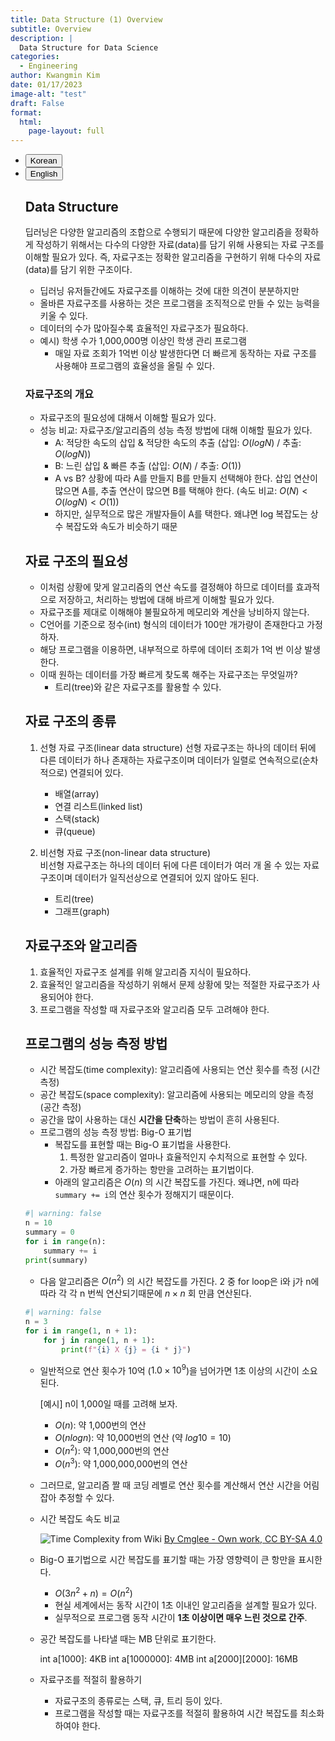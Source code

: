 ```yaml
---
title: Data Structure (1) Overview
subtitle: Overview
description: |
  Data Structure for Data Science
categories:
  - Engineering
author: Kwangmin Kim
date: 01/17/2023
image-alt: "test"
draft: False
format: 
  html:
    page-layout: full
---
```



<ul class="nav nav-pills" id="language-tab" role="tablist">
  <li class="nav-item" role="presentation">
    <button class="nav-link active" id="Korean-tab" data-bs-toggle="tab" data-bs-target="#Korean" type="button" role="tab" aria-controls="Korean" aria-selected="true">Korean</button>
  </li>
  <li class="nav-item" role="presentation">
    <button class="nav-link" id="English-tab" data-bs-toggle="tab" data-bs-target="#English" type="button" role="tab" aria-controls="knitr" aria-selected="false">English</button>
  </li>

<div class="tab-content" id="language-tabcontent">

<div class="tab-pane fade  show active" id="Korean" role="tabpanel" aria-labelledby="Korean-tab">

## Data Structure

딥러닝은 다양한 알고리즘의 조합으로 수행되기 때문에 다양한 알고리즘을 정확하게 작성하기 위해서는 다수의 다양한 자료(data)를 담기 위해 사용되는 자료 구조를 이해할 필요가 있다. 즉, 자료구조는 정확한 알고리즘을 구현하기 위해 다수의 자료(data)를 담기 위한 구조이다.

- 딥러닝 유저들간에도 자료구조를 이해하는 것에 대한 의견이 분분하지만
- 올바른 자료구조를 사용하는 것은 프로그램을 조직적으로 만들 수 있는 능력을 키울 수 있다.
- 데이터의 수가 많아질수록 효율적인 자료구조가 필요하다.
- 예시) 학생 수가 1,000,000명 이상인 학생 관리 프로그램
    - 매일 자료 조회가 1억번 이상 발생한다면 더 빠르게 동작하는 자료 구조를 사용해야 프로그램의 효율성을 올릴 수 있다.

### 자료구조의 개요

- 자료구조의 필요성에 대해서 이해할 필요가 있다.
- 성능 비교: 자료구조/알고리즘의 성능 측정 방법에 대해 이해할 필요가 있다.
    - A: 적당한 속도의 삽입 & 적당한 속도의 추출 (삽입: $O (log N)$ / 추출: $O(log N)$) 
    - B: 느린 삽입 & 빠른 추출 (삽입: $O (N)$ / 추출: $O (1)$)
    - A vs B? 상황에 따라 A를 만들지 B를 만들지 선택해야 한다. 삽입 연산이 많으면 A를, 추출 연산이 많으면 B를 택해야 한다.
    (속도 비교: $O (N) < O (log N)<  O (1)$)
    - 하지만, 실무적으로 많은 개발자들이 A를 택한다. 왜냐면 log 복잡도는 상수 복잡도와 속도가 비슷하기 때문

## 자료 구조의 필요성

- 이처럼 상황에 맞게 알고리즘의 연산 속도를 결정해야 하므로 데이터를 효과적으로 저장하고, 처리하는 방법에 대해 바르게 이해할 필요가 있다.
- 자료구조를 제대로 이해해야 불필요하게 메모리와 계산을 낭비하지 않는다.
- C언어를 기준으로 정수(int) 형식의 데이터가 100만 개가량이 존재한다고 가정하자.
- 해당 프로그램을 이용하면, 내부적으로 하루에 데이터 조회가 1억 번 이상 발생한다.
- 이때 원하는 데이터를 가장 빠르게 찾도록 해주는 자료구조는 무엇일까?
    - 트리(tree)와 같은 자료구조를 활용할 수 있다.

## 자료 구조의 종류

1. 선형 자료 구조(linear data structure)
선형 자료구조는 하나의 데이터 뒤에 다른 데이터가 하나 존재하는 자료구조이며 데이터가 일렬로 연속적으로(순차적으로) 연결되어 있다.
    
    - 배열(array)
    - 연결 리스트(linked list)
    - 스택(stack)
    - 큐(queue)

2. 비선형 자료 구조(non-linear data structure)    
비선형 자료구조는 하나의 데이터 뒤에 다른 데이터가 여러 개 올 수 있는 자료구조이며 데이터가 일직선상으로 연결되어 있지 않아도 된다.
    
    - 트리(tree)
    - 그래프(graph)

## 자료구조와 알고리즘

1. 효율적인 자료구조 설계를 위해 알고리즘 지식이 필요하다.
2. 효율적인 알고리즘을 작성하기 위해서 문제 상황에 맞는 적절한 자료구조가 사용되어야 한다.
3. 프로그램을 작성할 때 자료구조와 알고리즘 모두 고려해야 한다.

## 프로그램의 성능 측정 방법

- 시간 복잡도(time complexity): 알고리즘에 사용되는 연산 횟수를 측정 (시간 측정)
- 공간 복잡도(space complexity): 알고리즘에 사용되는 메모리의 양을 측정 (공간 측정)
- 공간을 많이 사용하는 대신 **시간을 단축**하는 방법이 흔히 사용된다.
- 프로그램의 성능 측정 방법: Big-O 표기법
    - 복잡도를 표현할 때는 Big-O 표기법을 사용한다.
        1. 특정한 알고리즘이 얼마나 효율적인지 수치적으로 표현할 수 있다.
        2. 가장 빠르게 증가하는 항만을 고려하는 표기법이다.
    - 아래의 알고리즘은 $O(n)$ 의 시간 복잡도를 가진다. 왜냐면, n에 따라 `summary += i`의 연산 횟수가 정해지기 때문이다.
        
```python
#| warning: false
n = 10
summary = 0
for i in range(n):
    summary += i
print(summary)
```

- 다음 알고리즘은 $O (n^2)$ 의 시간 복잡도를 가진다. 2 중 for loop은 i와 j가 n에 따라 각 각 n 번씩 연산되기때문에 $n \times n$ 회 만큼 연산된다.
        
```python
#| warning: false
n = 3
for i in range(1, n + 1):
    for j in range(1, n + 1):
	    print(f"{i} X {j} = {i * j}")
```
        
- 일반적으로 연산 횟수가 10억 ($1.0 \times 10^9$)을 넘어가면 1초 이상의 시간이 소요된다.
        
    [예시] n이 1,000일 때를 고려해 보자.
    
    - $O(n)$: 약 1,000번의 연산
    - $O(nlogn )$: 약 10,000번의 연산 (약 $log10=10$)
    - $O(n^2)$: 약 1,000,000번의 연산
    - $O(n^3)$: 약 1,000,000,000번의 연산

- 그러므로, 알고리즘 짤 때 코딩 레벨로 연산 횟수를 계산해서 연산 시간을 어림잡아 추정할 수 있다. 
- 시간 복잡도 속도 비교

  ![Time Complexity from Wiki](Comparison_computational_complexity.svg)
  [By Cmglee - Own work, CC BY-SA 4.0](https://commons.wikimedia.org/w/index.php?curid=50321072)

- Big-O 표기법으로 시간 복잡도를 표기할 때는 가장 영향력이 큰 항만을 표시한다.
    - $O(3n^2 + n) = O(n^2)$
    - 현실 세계에서는 동작 시간이 1초 이내인 알고리즘을 설계할 필요가 있다.
    - 실무적으로 프로그램 동작 시간이 **1초 이상이면 매우 느린 것으로 간주**.
- 공간 복잡도를 나타낼 때는 MB 단위로 표기한다.

    int a[1000]: 4KB
    int a[1000000]: 4MB
    int a[2000][2000]: 16MB
        
- 자료구조를 적절히 활용하기
    - 자료구조의 종류로는 스택, 큐, 트리 등이 있다.
    - 프로그램을 작성할 때는 자료구조를 적절히 활용하여 시간 복잡도를 최소화하여야 한다.

</div>

<div class="tab-pane fade" id="English" role="tabpanel" aria-labelledby="English-tab">


</div>

